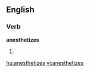 ==English==

===Verb===
'''anesthetizes'''

# {{third-person singular of|[[anesthetize]]}}

[[hu:anesthetizes]]
[[vi:anesthetizes]]
